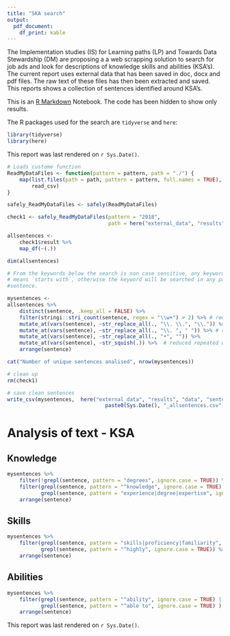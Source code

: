 ```yaml
---
title: "SKA search"
output:
  pdf_document:
    df_print: kable
---
```


The Implementation studies (IS) for Learning paths (LP) and Towards Data 
Stewardship (DM) are proposing a a web scrapping solution to search for job ads 
and look for descriptions of knowledge skills and abilities (KSA's). 
The current report uses external data that has been saved in doc, docx and pdf 
files. The raw text of these files has then been extracted and saved.
This reports shows a collection of sentences identified around 
KSA's.


This is an [R Markdown](http://rmarkdown.rstudio.com) Notebook. The code has been 
hidden to show only results.

The R packages used for the search are `tidyverse` and `here`:
```r
library(tidyverse)
library(here)
```

This report was last rendered on `r Sys.Date()`.


```r
# Loads custome function
ReadMyDataFiles <- function(pattern = pattern, path = "./") {
    map(list.files(path = path, pattern = pattern, full.names = TRUE), 
        read_csv)
}
```

```r
safely_ReadMyDataFiles <- safely(ReadMyDataFiles)

check1 <- safely_ReadMyDataFiles(pattern = "2018", 
                                 path = here("external_data", "results", "data", "sentences"))
```

```r
allsentences <- 
    check1$result %>%
    map_df(~(.))

dim(allsentences)
```

```r
# From the keywords below the search is non case sensitive, any keywords with `^`
# means `starts with`, otherwise the keyword will be searched in any part of the 
#sentence. 

mysentences <-
allsentences %>% 
    distinct(sentence, .keep_all = FALSE) %>% 
    filter(stringi::stri_count(sentence, regex = "\\w+") > 2) %>% # remove sentences if less than 2 words
    mutate_at(vars(sentence), ~str_replace_all(., "\\. \\.", "\\.")) %>% 
    mutate_at(vars(sentence), ~str_replace_all(., "\\. ", " ")) %>% # remove dots in between
    mutate_at(vars(sentence), ~str_replace_all(., "•", "")) %>%  
    mutate_at(vars(sentence), ~str_squish(.)) %>%  # reduced repeated white spaces in a string 
    arrange(sentence) 
```

```r
cat("Number of unique sentences analised", nrow(mysentences))
```

```r
# clean up
rm(check1)

# save clean sentences
write_csv(mysentences,  here("external_data", "results", "data", "sentences", "allsentences",
                                paste0(Sys.Date(), "_allsentences.csv")))
```

# Analysis of text - KSA

## Knowledge

```r
mysentences %>% 
    filter(!grepl(sentence, pattern = "degrees", ignore.case = TRUE)) %>%
    filter(grepl(sentence, pattern = "^knowledge", ignore.case = TRUE) |
           grepl(sentence, pattern = "experience|degree|expertise", ignore.case = TRUE)) %>%
    arrange(sentence)
```
## Skills

```r
mysentences %>% 
    filter(grepl(sentence, pattern = "skills|proficiency|familiarity", ignore.case = TRUE) |
           grepl(sentence, pattern = "^highly", ignore.case = TRUE)) %>% 
    arrange(sentence)
```

## Abilities

```r
mysentences %>% 
    filter(grepl(sentence, pattern = "^ability", ignore.case = TRUE) |
           grepl(sentence, pattern = "^able to", ignore.case = TRUE) ) %>% 
    arrange(sentence)
```

This report was last rendered on `r Sys.Date()`.
